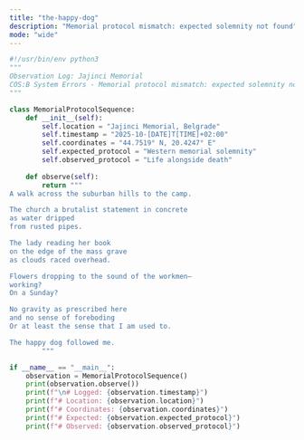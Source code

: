 ```yaml
---
title: "the-happy-dog"
description: "Memorial protocol mismatch: expected solemnity not found"
mode: "wide"
---
```


```python the-happy-dog
#!/usr/bin/env python3
"""
Observation Log: Jajinci Memorial
COS:B System Errors - Memorial protocol mismatch: expected solemnity not found
"""

class MemorialProtocolSequence:
    def __init__(self):
        self.location = "Jajinci Memorial, Belgrade"
        self.timestamp = "2025-10-[DATE]T[TIME]+02:00"
        self.coordinates = "44.7519° N, 20.4247° E"
        self.expected_protocol = "Western memorial solemnity"
        self.observed_protocol = "Life alongside death"
    
    def observe(self):
        return """
A walk across the suburban hills to the camp.

The church a brutalist statement in concrete
as water dripped
from rusted pipes.

The lady reading her book
on the edge of the mass grave
as clouds raced overhead.

Flowers dropping to the sound of the workmen—
working?
On a Sunday?

No gravity as prescribed here
and no sense of foreboding
Or at least the sense that I am used to.

The happy dog followed me.
        """

if __name__ == "__main__":
    observation = MemorialProtocolSequence()
    print(observation.observe())
    print(f"\n# Logged: {observation.timestamp}")
    print(f"# Location: {observation.location}")
    print(f"# Coordinates: {observation.coordinates}")
    print(f"# Expected: {observation.expected_protocol}")
    print(f"# Observed: {observation.observed_protocol}")
```